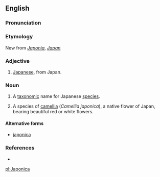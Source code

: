 ==English==

===Pronunciation===
{{rfp|lang=en}}

===Etymology===
New {{etyl|la}} from ''[[Japonia]]'', ''[[Japan]]''

===Adjective===
{{en-adj|-}}

# [[Japanese]], from Japan.

===Noun===
{{en-noun|-}}

# {{science}} A [[taxonomic]] name for Japanese [[species]].
# {{botany}} A species of [[camellia]] (''Camellia japonica''), a native flower of Japan, bearing beautiful red or white flowers.

====Alternative forms====
* [[japonica]]

===References===
* {{R:Webster 1913}}

[[pl:Japonica]]